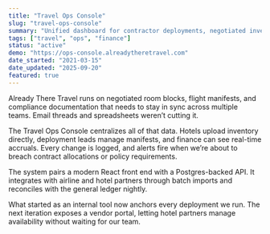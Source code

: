 ```yaml
---
title: "Travel Ops Console"
slug: "travel-ops-console"
summary: "Unified dashboard for contractor deployments, negotiated inventory, and cost controls."
tags: ["travel", "ops", "finance"]
status: "active"
demo: "https://ops-console.alreadytheretravel.com"
date_started: "2021-03-15"
date_updated: "2025-09-20"
featured: true
---
```


Already There Travel runs on negotiated room blocks, flight manifests, and compliance documentation that needs to stay in sync across multiple teams. Email threads and spreadsheets weren’t cutting it.

The Travel Ops Console centralizes all of that data. Hotels upload inventory directly, deployment leads manage manifests, and finance can see real-time accruals. Every change is logged, and alerts fire when we’re about to breach contract allocations or policy requirements.

The system pairs a modern React front end with a Postgres-backed API. It integrates with airline and hotel partners through batch imports and reconciles with the general ledger nightly.

What started as an internal tool now anchors every deployment we run. The next iteration exposes a vendor portal, letting hotel partners manage availability without waiting for our team.
